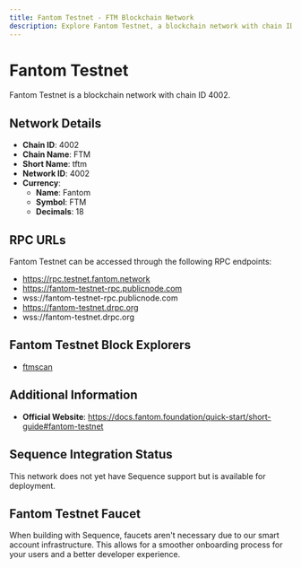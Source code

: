 ```yaml
--- 
title: Fantom Testnet - FTM Blockchain Network
description: Explore Fantom Testnet, a blockchain network with chain ID 4002. Learn about its native currency, Fantom, and how to interact with the network.
---
```


# Fantom Testnet

Fantom Testnet is a blockchain network with chain ID 4002.

## Network Details

- **Chain ID**: 4002
- **Chain Name**: FTM
- **Short Name**: tftm
- **Network ID**: 4002
- **Currency**: 
  - **Name**: Fantom
  - **Symbol**: FTM
  - **Decimals**: 18

## RPC URLs

Fantom Testnet can be accessed through the following RPC endpoints:

- https://rpc.testnet.fantom.network
- https://fantom-testnet-rpc.publicnode.com
- wss://fantom-testnet-rpc.publicnode.com
- https://fantom-testnet.drpc.org
- wss://fantom-testnet.drpc.org

## Fantom Testnet Block Explorers

- [ftmscan](https://testnet.ftmscan.com)

## Additional Information

- **Official Website**: https://docs.fantom.foundation/quick-start/short-guide#fantom-testnet

## Sequence Integration Status

This network does not yet have Sequence support but is available for deployment.

## Fantom Testnet Faucet

When building with Sequence, faucets aren't necessary due to our smart account infrastructure. This allows for a smoother onboarding process for your users and a better developer experience.
